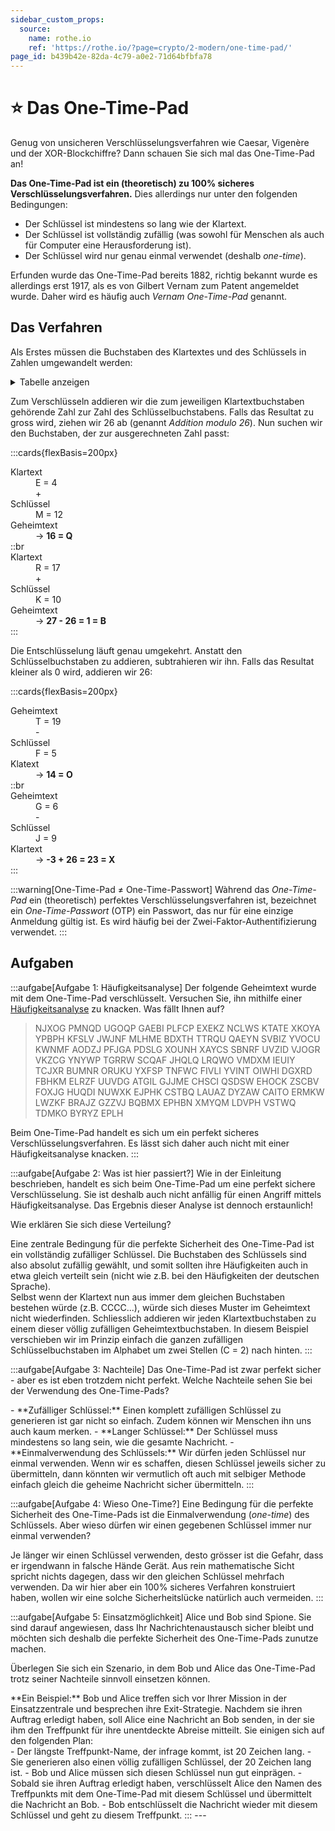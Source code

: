 ```yaml
---
sidebar_custom_props:
  source:
    name: rothe.io
    ref: 'https://rothe.io/?page=crypto/2-modern/one-time-pad/'
page_id: b439b42e-82da-4c79-a0e2-71d64bfbfa78
---
```



# ⭐️ Das One-Time-Pad
Genug von unsicheren Verschlüsselungsverfahren wie Caesar, Vigenère und der XOR-Blockchiffre? Dann schauen Sie sich mal das One-Time-Pad an!

**Das One-Time-Pad ist ein (theoretisch) zu 100% sicheres Verschlüsselungsverfahren.** Dies allerdings nur unter den folgenden Bedingungen:
- Der Schlüssel ist mindestens so lang wie der Klartext.
- Der Schlüssel ist vollständig zufällig (was sowohl für Menschen als auch für Computer eine Herausforderung ist).
- Der Schlüssel wird nur genau einmal verwendet (deshalb _one-time_).

Erfunden wurde das One-Time-Pad bereits 1882, richtig bekannt wurde es allerdings erst 1917, als es von Gilbert Vernam zum Patent angemeldet wurde. Daher wird es häufig auch _Vernam One-Time-Pad_ genannt.

## Das Verfahren
Als Erstes müssen die Buchstaben des Klartextes und des Schlüssels in Zahlen umgewandelt werden:
<details>
  <summary>Tabelle anzeigen</summary>
  | Buchstabe | Zahl | Buchstabe | Zahl |
  |:----------|-----:|:----------|-----:|
  | `A`       |    0 | `N`       |   13 |
  | `B`       |    1 | `O`       |   14 |
  | `C`       |    2 | `P`       |   15 |
  | `D`       |    3 | `Q`       |   16 |
  | `E`       |    4 | `R`       |   17 |
  | `F`       |    5 | `S`       |   18 |
  | `G`       |    6 | `T`       |   19 |
  | `H`       |    7 | `U`       |   20 |
  | `I`       |    8 | `V`       |   21 |
  | `J`       |    9 | `W`       |   22 |
  | `K`       |   10 | `X`       |   23 |
  | `L`       |   11 | `Y`       |   24 |
  | `M`       |   12 | `Z`       |   25 |
</details>

Zum Verschlüsseln addieren wir die zum jeweiligen Klartextbuchstaben gehörende Zahl zur Zahl des Schlüsselbuchstabens. Falls das Resultat zu gross wird, ziehen wir 26 ab (genannt _Addition modulo 26_). Nun suchen wir den Buchstaben, der zur ausgerechneten Zahl passt:

:::cards{flexBasis=200px}
  <DefinitionList>
    <dt>Klartext</dt>
    <dd>E = 4</dd>
    <dt></dt>
    <dd>+</dd>
    <dt>Schlüssel</dt>
    <dd>M = 12</dd>
    <dt></dt>
    <dt>Geheimtext</dt>
    <dd>→ __16 = Q__</dd>
  </DefinitionList>
::br
  <DefinitionList>
    <dt>Klartext</dt>
    <dd>R = 17</dd>
    <dt></dt>
    <dd>+</dd>
    <dt>Schlüssel</dt>
    <dd>K = 10</dd>
    <dt></dt>
    <dt>Geheimtext</dt>
    <dd>→ __27 - 26 = 1 = B__</dd>
  </DefinitionList>
:::

Die Entschlüsselung läuft genau umgekehrt. Anstatt den Schlüsselbuchstaben zu addieren, subtrahieren wir ihn. Falls das Resultat kleiner als 0 wird, addieren wir 26:

:::cards{flexBasis=200px}
  <DefinitionList>
    <dt>Geheimtext</dt>
    <dd>T = 19</dd>
    <dt></dt>
    <dd>-</dd>
    <dt>Schlüssel</dt>
    <dd>F = 5</dd>
    <dt></dt>
    <dt>Klatext</dt>
    <dd>→ __14 = O__</dd>
  </DefinitionList>
::br
  <DefinitionList>
    <dt>Geheimtext</dt>
    <dd>G = 6</dd>
    <dt></dt>
    <dd>-</dd>
    <dt>Schlüssel</dt>
    <dd>J = 9</dd>
    <dt></dt>
    <dt>Klartext</dt>
    <dd>→ __-3 + 26 = 23 = X__</dd>
  </DefinitionList>
:::


:::warning[One-Time-Pad ≠ One-Time-Passwort]
Wàhrend das _One-Time-Pad_ ein (theoretisch) perfektes Verschlüsselungsverfahren ist, bezeichnet ein _One-Time-Passwort_ (OTP) ein Passwort, das nur für eine einzige Anmeldung gültig ist. Es wird häufig bei der Zwei-Faktor-Authentifizierung verwendet.
:::

## Aufgaben
:::aufgabe[Aufgabe 1: Häufigkeitsanalyse]
<TaskState id="9bee868e-72dc-4c03-b657-897e83bd7eb6" />
Der folgende Geheimtext wurde mit dem One-Time-Pad verschlüsselt. Versuchen Sie, ihn mithilfe einer [Häufigkeitsanalyse](../Kryptoanalyse/Angriffe#häufigkeitsanalyse-durchführen) zu knacken. Was fällt Ihnen auf?

> NJXOG PMNQD UGOQP GAEBI PLFCP EXEKZ NCLWS KTATE XKOYA YPBPH KFSLV JWJNF MLHME
> BDXTH TTRQU QAEYN SVBIZ YVOCU KWNMF AODZJ PFJGA PDSLG XOUNH XAYCS SBNRF UVZID
> VJOGR VKZCG YNYWP TGRRW SCQAF JHQLQ LRQWO VMDXM IEUIY TCJXR BUMNR ORUKU YXFSP
> TNFWC FIVLI YVINT OIWHI DGXRD FBHKM ELRZF UUVDG ATGIL GJJME CHSCI QSDSW EHOCK
> ZSCBV FOXJG HUQDI NUWXK EJPHK CSTBQ LAUAZ DYZAW CAITO ERMKW LWZKF BRAJZ GZZVJ
> BQBMX EPHBN XMYQM LDVPH VSTWQ TDMKO BYRYZ EPLH

<QuillV2 id="d1792d72-babb-4fb9-9069-3708cec72c2c" />

<Solution id="b32634ae-c71c-4402-8b84-ad5ccc3b50f8">
Beim One-Time-Pad handelt es sich um ein perfekt sicheres Verschlüsselungsverfahren. Es lässt sich daher auch nicht mit einer Häufigkeitsanalyse knacken.
</Solution>
:::

:::aufgabe[Aufgabe 2: Was ist hier passiert?]
<TaskState id="344f7760-b6d7-437f-b5e6-cef1d780d09a" />
Wie in der Einleitung beschrieben, handelt es sich beim One-Time-Pad um eine perfekt sichere Verschlüsselung. Sie ist deshalb auch nicht anfällig für einen Angriff mittels Häufigkeitsanalyse. Das Ergebnis dieser Analyse ist dennoch erstaunlich!

Wie erklären Sie sich diese Verteilung?

<QuillV2 id="93628677-0ac7-43fe-af5f-c0b501a5fbb9" />

<Solution id="caea2c87-b3b4-4eb3-a934-0a160ad0cf6f">
Eine zentrale Bedingung für die perfekte Sicherheit des One-Time-Pad ist ein vollständig zufälliger Schlüssel. Die Buchstaben des Schlüssels sind also absolut zufällig gewählt, und somit sollten ihre Häufigkeiten auch in etwa gleich verteilt sein (nicht wie z.B. bei den Häufigkeiten der deutschen Sprache).
<br />
Selbst wenn der Klartext nun aus immer dem gleichen Buchstaben bestehen würde (z.B. CCCC...), würde sich dieses Muster im Geheimtext nicht wiederfinden. Schliesslich addieren wir jeden Klartextbuchstaben zu einem dieser völlig zufälligen Geheimtextbuchstaben. In diesem Beispiel verschieben wir im Prinzip einfach die ganzen zufälligen Schlüsselbuchstaben im Alphabet um zwei Stellen (C = 2) nach hinten.
</Solution>
:::

:::aufgabe[Aufgabe 3: Nachteile]
<TaskState id="dd58712a-684d-454a-a203-8463dd950e24" />
Das One-Time-Pad ist zwar perfekt sicher - aber es ist eben trotzdem nicht perfekt. Welche Nachteile sehen Sie bei der Verwendung des One-Time-Pads?

<QuillV2 id="ae6e5e5b-2c43-4998-a719-42e59eae849e" />

<Solution id="452cd7fa-38a2-4943-b1e6-3dab506be3ec">
- **Zufälliger Schlüssel:** Einen komplett zufälligen Schlüssel zu generieren ist gar nicht so einfach. Zudem können wir Menschen ihn uns auch kaum merken.
- **Langer Schlüssel:** Der Schlüssel muss mindestens so lang sein, wie die gesamte Nachricht.
- **Einmalverwendung des Schlüssels:** Wir dürfen jeden Schlüssel nur einmal verwenden. Wenn wir es schaffen, diesen Schlüssel jeweils sicher zu übermitteln, dann könnten wir vermutlich oft auch mit selbiger Methode einfach gleich die geheime Nachricht sicher übermitteln.
</Solution>
:::

:::aufgabe[Aufgabe 4: Wieso One-Time?]
<TaskState id="0e51ed13-307a-456e-99a3-027ba258b984" />
Eine Bedingung für die perfekte Sicherheit des One-Time-Pads ist die Einmalverwendung (_one-time_) des Schlüssels. Aber wieso dürfen wir einen gegebenen Schlüssel immer nur einmal verwenden?

<QuillV2 id="4ad06279-8f41-4031-a60d-4f003bf361fb" />

<Solution id="55a8d2a4-cdbf-486b-870f-87788e588b88">
Je länger wir einen Schlüssel verwenden, desto grösser ist die Gefahr, dass er irgendwann in falsche Hände Gerät. Aus rein mathematische Sicht spricht nichts dagegen, dass wir den gleichen Schlüssel mehrfach verwenden. Da wir hier aber ein 100% sicheres Verfahren konstruiert haben, wollen wir eine solche Sicherheitslücke natürlich auch vermeiden.
</Solution>
:::

:::aufgabe[Aufgabe 5: Einsatzmöglichkeit]
<TaskState id="524eabf6-3aab-4b0c-9c88-72dc7bc12a5f" />
Alice und Bob sind Spione. Sie sind darauf angewiesen, dass Ihr Nachrichtenaustausch sicher bleibt und möchten sich deshalb die perfekte Sicherheit des One-Time-Pads zunutze machen.

Überlegen Sie sich ein Szenario, in dem Bob und Alice das One-Time-Pad trotz seiner Nachteile sinnvoll einsetzen können.

<QuillV2 id="519f2c90-c401-408b-8d76-15562743c621" />

<Solution id="3b475161-b6be-4480-98eb-a3cc7e4e672d">
**Ein Beispiel:** Bob und Alice treffen sich vor Ihrer Mission in der Einsatzzentrale und besprechen ihre Exit-Strategie. Nachdem sie ihren Auftrag erledigt haben, soll Alice eine Nachricht an Bob senden, in der sie ihm den Treffpunkt für ihre unentdeckte Abreise mitteilt. Sie einigen sich auf den folgenden Plan:
<br />
- Der längste Treffpunkt-Name, der infrage kommt, ist 20 Zeichen lang.
- Sie generieren also einen völlig zufälligen Schlüssel, der 20 Zeichen lang ist.
- Bob und Alice müssen sich diesen Schlüssel nun gut einprägen.
- Sobald sie ihren Auftrag erledigt haben, verschlüsselt Alice den Namen des Treffpunkts mit dem One-Time-Pad mit diesem Schlüssel und übermittelt die Nachricht an Bob.
- Bob entschlüsselt die Nachricht wieder mit diesem Schlüssel und geht zu diesem Treffpunkt.
</Solution>
:::
---
